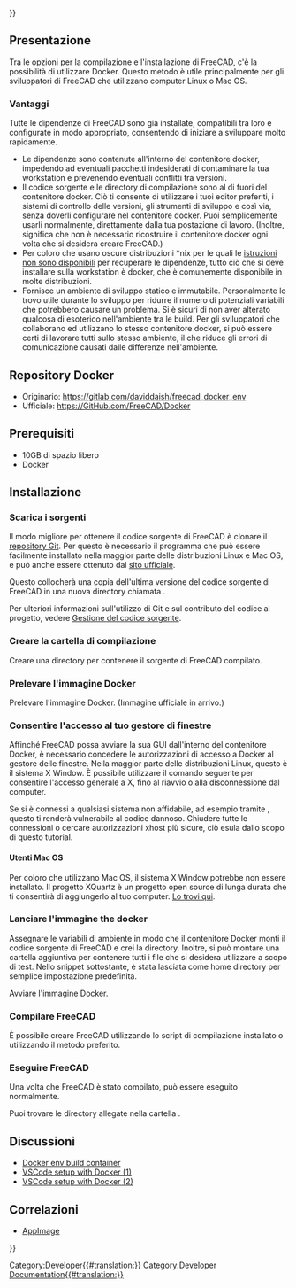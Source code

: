 <languages/>
{{UnfinishedDocu{{#translation:}}}}

{{Docnav/it
|[[Compile_on_MacOS/it|Compilazione su MacOS]]
|[[FreeCAD_Docker_CLI_mode/it|Modalità CLI di FreeCAD Docker]]
}}

{{TOCright}}

<span id="Overview"></span>
==Presentazione==

Tra le opzioni per la compilazione e l'installazione di FreeCAD, c'è la possibilità di utilizzare Docker. Questo metodo è utile principalmente per gli sviluppatori di FreeCAD che utilizzano computer Linux o Mac OS.

<span id="Benefits"></span>
===Vantaggi===

Tutte le dipendenze di FreeCAD sono già installate, compatibili tra loro e configurate in modo appropriato, consentendo di iniziare a sviluppare molto rapidamente.
* Le dipendenze sono contenute all'interno del contenitore docker, impedendo ad eventuali pacchetti indesiderati di contaminare la tua workstation e prevenendo eventuali conflitti tra versioni.
* Il codice sorgente e le directory di compilazione sono al di fuori del contenitore docker. Ciò ti consente di utilizzare i tuoi editor preferiti, i sistemi di controllo delle versioni, gli strumenti di sviluppo e così via, senza doverli configurare nel contenitore docker. Puoi semplicemente usarli normalmente, direttamente dalla tua postazione di lavoro. (Inoltre, significa che non è necessario ricostruire il contenitore docker ogni volta che si desidera creare FreeCAD.)
* Per coloro che usano oscure distribuzioni *nix per le quali le [[Compile_on_Linux/it#Ottenere_le_dipendenze|istruzioni non sono disponibili]] per recuperare le dipendenze, tutto ciò che si deve installare sulla workstation è docker, che è comunemente disponibile in molte distribuzioni.
* Fornisce un ambiente di sviluppo statico e immutabile. Personalmente lo trovo utile durante lo sviluppo per ridurre il numero di potenziali variabili che potrebbero causare un problema. Si è sicuri di non aver alterato qualcosa di esoterico nell'ambiente tra le build. Per gli sviluppatori che collaborano ed utilizzano lo stesso contenitore docker, si può essere certi di lavorare tutti sullo stesso ambiente, il che riduce gli errori di comunicazione causati dalle differenze nell'ambiente.

<span id="Docker_Repository"></span>
==Repository Docker==

* Originario: https://gitlab.com/daviddaish/freecad_docker_env
* Ufficiale: https://GitHub.com/FreeCAD/Docker

<span id="Prerequisites"></span>
==Prerequisiti==

* 10GB di spazio libero
* Docker

<span id="Installation"></span>
==Installazione==

<span id="Download_the_source"></span>
===Scarica i sorgenti===

Il modo migliore per ottenere il codice sorgente di FreeCAD è clonare il [https://github.com/FreeCAD/FreeCAD repository Git]. Per questo è necessario il programma {{incode|git}} che può essere facilmente installato nella maggior parte delle distribuzioni Linux e Mac OS, e può anche essere ottenuto dal [http://git-scm.com/ sito ufficiale].

Questo collocherà una copia dell'ultima versione del codice sorgente di FreeCAD in una nuova directory chiamata {{incode|freecad_source}}.

{{Code|lang=bash|code=
git clone --recurse-submodules https://github.com/FreeCAD/FreeCAD.git ~/my_code/freecad_source
}}

Per ulteriori informazioni sull'utilizzo di Git e sul contributo del codice al progetto, vedere [[Source_code_management/it|Gestione del codice sorgente]].

<span id="Create_build_directory"></span>
===Creare la cartella di compilazione===

Creare una directory per contenere il sorgente di FreeCAD compilato.

{{Code|lang=bash|code=
mkdir ~/my_code/freecad_build
}}

<span id="Pull_Docker_image"></span>
===Prelevare l'immagine Docker===

Prelevare l'immagine Docker. (Immagine ufficiale in arrivo.)

{{Code|lang=bash|code=
docker pull registry.gitlab.com/daviddaish/freecad_docker_env:latest
}}

<span id="Allow_access_to_your_window_manager"></span>
===Consentire l'accesso al tuo gestore di finestre===

Affinché FreeCAD possa avviare la sua GUI dall'interno del contenitore Docker, è necessario concedere le autorizzazioni di accesso a Docker al gestore delle finestre. Nella maggior parte delle distribuzioni Linux, questo è il sistema X Window. È possibile utilizzare il comando seguente per consentire l'accesso generale a X, fino al riavvio o alla disconnessione dal computer.

{{Code|lang=bash|code=
xhost +
}}

Se si è connessi a qualsiasi sistema non affidabile, ad esempio tramite {{incode|ssh}}, questo ti renderà vulnerabile al codice dannoso. Chiudere tutte le connessioni {{incode|ssh}} o cercare autorizzazioni xhost più sicure, ciò esula dallo scopo di questo tutorial.

<span id="Mac_OS_users"></span>
====Utenti Mac OS====

Per coloro che utilizzano Mac OS, il sistema X Window potrebbe non essere installato. Il progetto XQuartz è un progetto open source di lunga durata che ti consentirà di aggiungerlo al tuo computer. [https://www.xquartz.org/ Lo trovi qui]. 

<span id="Launch_the_docker_image"></span>
===Lanciare l'immagine the docker===

Assegnare le variabili di ambiente in modo che il contenitore Docker monti il ​​codice sorgente di FreeCAD e crei la directory. Inoltre, si può montare una cartella aggiuntiva per contenere tutti i file che si desidera utilizzare a scopo di test. Nello snippet sottostante, è stata lasciata come home directory per semplice impostazione predefinita.

{{Code|lang=bash|code=
fc_source=~/my_code/freecad_source
fc_build=~/my_code/freecad_build
other_files=~/
}}

Avviare l'immagine Docker.

{{Code|lang=bash|code=
docker run -it --rm \
-v $fc_source:/mnt/source \
-v $fc_build:/mnt/build \
-v $other_files:/mnt/files \
-e "DISPLAY" -e "QT_X11_NO_MITSHM=1" -v /tmp/.X11-unix:/tmp/.X11-unix:ro \
registry.gitlab.com/daviddaish/freecad_docker_env:latest
}}

<span id="Build_FreeCAD"></span>
===Compilare FreeCAD===

È possibile creare FreeCAD utilizzando lo script di compilazione installato o utilizzando il metodo preferito.

{{Code|lang=bash|code=
/root/build_script.sh
}}

<span id="Run_FreeCAD"></span>
===Eseguire FreeCAD===

Una volta che FreeCAD è stato compilato, può essere eseguito normalmente.

{{Code|lang=bash|code=
/mnt/build/bin/FreeCAD
}}

Puoi trovare le directory allegate nella cartella {{incode|/mnt}}.

<span id="Discussion"></span>
==Discussioni==

* [https://forum.freecadweb.org/viewtopic.php?f=4&t=42954 Docker env build container]
* [https://forum.freecadweb.org/viewtopic.php?f=10&t=48266 VSCode setup with Docker (1)]
* [https://forum.freecadweb.org/viewtopic.php?p=427812#p427812 VSCode setup with Docker (2)]

<span id="Related"></span>
==Correlazioni==

* [[AppImage]]


{{Docnav/it
|[[Compile_on_MacOS/it|Compilazione su MacOS]]
|[[FreeCAD_Docker_CLI_mode/it|Modalità CLI di FreeCAD Docker]]
}}

{{Userdocnavi{{#translation:}}}}
[[Category:Developer{{#translation:}}]]
[[Category:Developer Documentation{{#translation:}}]]